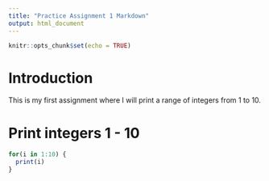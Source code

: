 ```yaml
---
title: "Practice Assignment 1 Markdown"
output: html_document
---
```


```r
knitr::opts_chunk$set(echo = TRUE)
```

# Introduction
This is my first assignment where I will print a range of integers from 1 to 10.

# Print integers 1 - 10

```r
for(i in 1:10) {
  print(i)
}
```